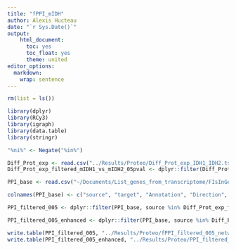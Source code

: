 ```yaml
---
title: "fPPI_mIDH"
author: Alexis Hucteau
date: "`r Sys.Date()`"
output:
    html_document:
      toc: yes
      toc_float: yes
      theme: united
editor_options:
  markdown:
    wrap: sentence
---
```


```r
rm(list = ls())
```


```r
library(dplyr)
library(RCy3)
library(igraph)
library(data.table)
library(stringr)

"%ni%" <- Negate("%in%")
```

```r
Diff_Prot_exp <- read.csv("../Results/Proteo/Diff_Prot_exp_IDH1_IDH2.tsv", sep = "\t", check.names = F)
Diff_Prot_exp_filtered_mIDH1_vs_mIDH2_05pval <- dplyr::filter(Diff_Prot_exp, IDH2_vs_IDH1_p.val < 0.05) 

PPI_base <- read.csv("~/Documents/List_genes_from_transcriptome/FIsInGene_020720_with_annotations.tsv", sep = "\t")

colnames(PPI_base) <- c("source", "target", "Annotation", "Direction", "Score")

PPI_filtered_005 <- dplyr::filter(PPI_base, source %in% Diff_Prot_exp_filtered_mIDH1_vs_mIDH2_05pval$name & target %in% Diff_Prot_exp_filtered_mIDH1_vs_mIDH2_05pval$name)

PPI_filtered_005_enhanced <- dplyr::filter(PPI_base, source %in% Diff_Prot_exp_filtered_mIDH1_vs_mIDH2_05pval$name | target %in% Diff_Prot_exp_filtered_mIDH1_vs_mIDH2_05pval$name)
```

```r
write.table(PPI_filtered_005, "../Results/Proteo/fPPI_filtered_005_network.tsv", sep = "\t", row.names = F, quote = F)
write.table(PPI_filtered_005_enhanced, "../Results/Proteo/PPI_filtered_005_enhanced.tsv", sep = "\t", row.names = F, quote = F)

```

